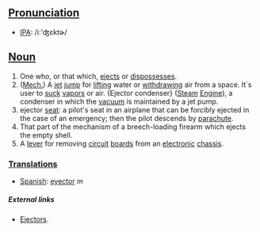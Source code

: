 == [[Pronunciation]] ==
* [[IPA]]: /iː'ʤɛktɚ/

== [[Noun]]==
# One who, or that which, [[eject]]s or [[dispossess]]es.
# ([[Mech.]]) A [[jet]] [[jump]] for [[lift]]ing water or [[withdraw]]ing air from a space. It´s user to [[suck]] [[vapor]]s or air. {Ejector condenser} ([[Steam]] [[Engine]]), a condenser in which the [[vacuum]] is maintained by a jet pump. 
#ejector [[seat]]: a pilot's seat in an airplane that can be forcibly ejected          in the case of an emergency; then the pilot descends by [[parachute]].
# That part of the mechanism of a breech-loading firearm which ejects the empty shell.
# A [[lever]] for removing [[circuit]] [[board]]s from an [[electronic]] [[chassis]].

=== [[Translation]]s===
*[[Spanish]]: [[eyector]] ''m''

=====External links=====
*[http://www.steamjenny.com/fans/portejectmodels.html Ejectors].